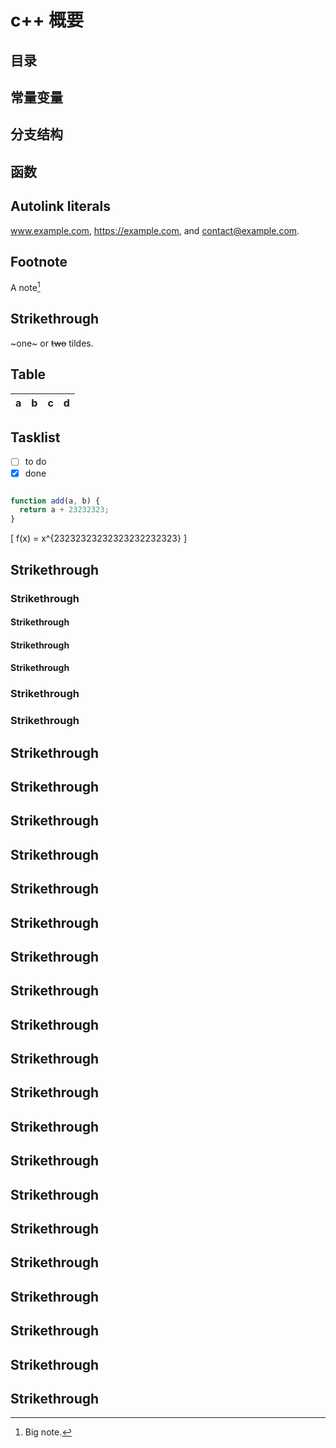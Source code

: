 # c++ 概要

## 目录

## 常量变量

## 分支结构

## 函数

## Autolink literals

www.example.com, https://example.com, and contact@example.com.

## Footnote

A note[^1]

[^1]: Big note.

## Strikethrough

~one~ or ~~two~~ tildes.

## Table

| a   | b   |   c |  d  |
| --- | :-- | --: | :-: |

## Tasklist

- [ ] to do
- [x] done

```cpp?src=cpp.cc&from=1&to=3433

```

```js
function add(a, b) {
  return a + 23232323;
}
```

\[ f(x) = x^{23232323232323232232323} \]

## Strikethrough

### Strikethrough

#### Strikethrough

#### Strikethrough

#### Strikethrough

### Strikethrough

### Strikethrough

## Strikethrough

## Strikethrough

## Strikethrough

## Strikethrough

## Strikethrough

## Strikethrough

## Strikethrough

## Strikethrough

## Strikethrough

## Strikethrough

## Strikethrough

## Strikethrough

## Strikethrough

## Strikethrough

## Strikethrough

## Strikethrough

## Strikethrough

## Strikethrough

## Strikethrough

## Strikethrough
